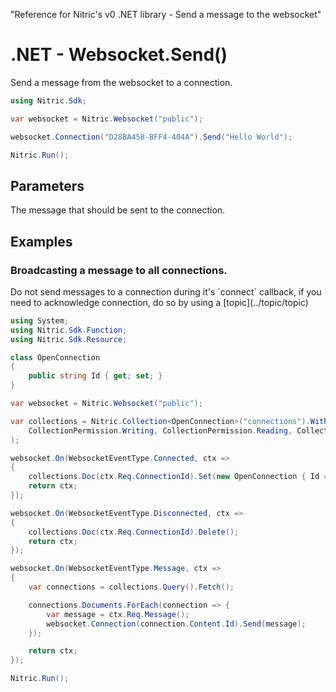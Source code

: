   "Reference for Nitric's v0 .NET library - Send a message to the websocket"

# .NET - Websocket.Send()

Send a message from the websocket to a connection.

```csharp
using Nitric.Sdk;

var websocket = Nitric.Websocket("public");

websocket.Connection("D28BA458-BFF4-404A").Send("Hello World");

Nitric.Run();
```

## Parameters

<Properties>
  <Property name="message" required type="string">
    The message that should be sent to the connection.
  </Property>
</Properties>

## Examples

### Broadcasting a message to all connections.

<Note>
  Do not send messages to a connection during it's `connect` callback, if you
  need to acknowledge connection, do so by using a [topic](../topic/topic)
</Note>

```csharp
using System;
using Nitric.Sdk.Function;
using Nitric.Sdk.Resource;

class OpenConnection
{
    public string Id { get; set; }
}

var websocket = Nitric.Websocket("public");

var collections = Nitric.Collection<OpenConnection>("connections").With(
    CollectionPermission.Writing, CollectionPermission.Reading, CollectionPermission.Deleting
);

websocket.On(WebsocketEventType.Connected, ctx =>
{
    collections.Doc(ctx.Req.ConnectionId).Set(new OpenConnection { Id = ctx.Req.ConnectionId });
    return ctx;
});

websocket.On(WebsocketEventType.Disconnected, ctx =>
{
    collections.Doc(ctx.Req.ConnectionId).Delete();
    return ctx;
});

websocket.On(WebsocketEventType.Message, ctx =>
{
    var connections = collections.Query().Fetch();

    connections.Documents.ForEach(connection => {
        var message = ctx.Req.Message();
        websocket.Connection(connection.Content.Id).Send(message);
    });

    return ctx;
});

Nitric.Run();
```
